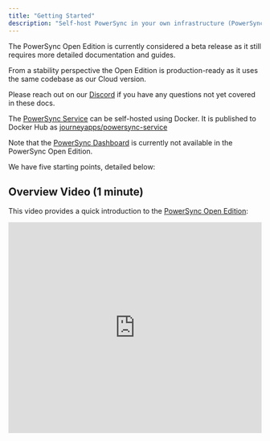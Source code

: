 ```yaml
---
title: "Getting Started"
description: "Self-host PowerSync in your own infrastructure (PowerSync Open Edition or PowerSync Enterprise Self-Hosted Edition)."
---
```


<Info>
  The PowerSync Open Edition is currently considered a beta release as it still requires more detailed documentation and guides.

  From a stability perspective the Open Edition is production-ready as it uses the same codebase as our Cloud version.

  Please reach out on our [Discord](https://discord.gg/powersync) if you have any questions not yet covered in these docs.
</Info>

<Card title="Subscribe to monthly product update emails" icon="envelope" href="https://forms.powersync.com/subscribe" horizontal>
</Card>

The [PowerSync Service](https://github.com/powersync-ja/powersync-service) can be self-hosted using Docker. It is published to Docker Hub as [journeyapps/powersync-service](https://hub.docker.com/r/journeyapps/powersync-service)

Note that the [PowerSync Dashboard](/usage/tools/powersync-dashboard) is currently not available in the PowerSync Open Edition.

We have five starting points, detailed below:

## Overview Video (1 minute)

This video provides a quick introduction to the [PowerSync Open Edition](https://www.powersync.com/blog/powersync-open-edition-release):

<iframe width="100%" height="420" src="https://www.youtube.com/embed/KtExRZqi5Tg?rel=0" title="YouTube video player" frameborder="0" allow="accelerometer; autoplay; clipboard-write; encrypted-media; gyroscope; picture-in-picture; web-share; fullscreen" referrerpolicy="strict-origin-when-cross-origin" allowfullscreen />

## Demo Project (5 minutes)

The quickest way to get a feel for the system is to run our example project on your development machine using Docker Compose. You can find it [here](https://github.com/powersync-ja/self-host-demo):

<Card title="GitHub - powersync-ja/self-host-demo" icon="github" href="https://github.com/powersync-ja/self-host-demo" horizontal />

## Local Development With Docker Compose (variable)

If you plan to self-host for development purposes only, we have a section describing how to easily do this using Docker Compose:

[Local Development](/self-hosting/local-development)

## Deploy PowerSync on Coolify (30 minutes)

See our [integration guide](/integration-guides/coolify) for deploying the PowerSync Service on Coolify. This can simplify the setup and management of the deployment.

## Full Installation (1 hour)

See our [Installation](/self-hosting/installation) section for instructions to run the PowerSync Service in a production environment.
